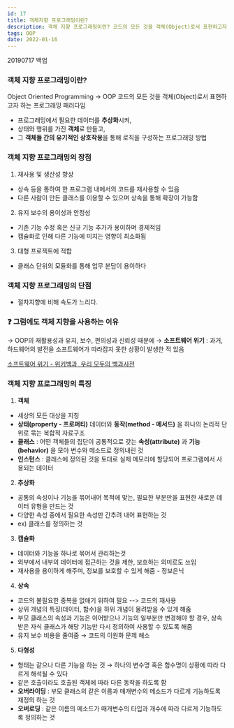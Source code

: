 ```yaml
---
id: 17
title: 객체지향 프로그래밍이란?
description: 객체 지향 프로그래밍이란? 코드의 모든 것을 객체(Object)로서 표현하고자 하는 프로그래밍 패러다임
tags: OOP
date: 2022-01-16
---
```


20190717 백업

### 객체 지향 프로그래밍이란?

Object Oriented Programming → OOP
코드의 모든 것을 객체(Object)로서 표현하고자 하는 프로그래밍 패러다임
- 프로그래밍에서 필요한 데이터를 **추상화**시켜,
- 상태와 행위를 가진 **객체**로 만들고,
- 그 **객체들 간의 유기적인 상호작용**을 통해 로직을 구성하는 프로그래밍 방법



### 객체 지향 프로그래밍의 장점

1. 재사용 및 생산성 향상
 - 상속 등을 통하여 한 프로그램 내에서의 코드를 재사용할 수 있음
 - 다른 사람이 만든 클래스를 이용할 수 있으며 상속을 통해 확장이 가능함
2. 유지 보수의 용이성과 안정성
 - 기존 기능 수정 혹은 신규 기능 추가가 용이하며 경제적임
 - 캡슐화로 인해 다른 기능에 미치는 영향이 최소화됨
3. 대형 프로젝트에 적합
 - 클래스 단위의 모듈화를 통해 업무 분담이 용이하다


### 객체 지향 프로그래밍의 단점
- 절차지향에 비해 속도가 느리다.



### ❓ 그럼에도 객체 지향을 사용하는 이유

→ OOP의 재활용성과 유지, 보수, 편의성과 신뢰성 때문에
→ **소프트웨어 위기** : 과거, 하드웨어의 발전을 소프트웨어가 따라잡지 못한 상황이 발생한 적 있음


[소프트웨어 위기 - 위키백과, 우리 모두의 백과사전](https://ko.wikipedia.org/wiki/%EC%86%8C%ED%94%84%ED%8A%B8%EC%9B%A8%EC%96%B4_%EC%9C%84%EA%B8%B0)


### 객체 지향 프로그래밍의 특징

1. **객체**
 - 세상의 모든 대상을 지칭
 - **상태(property - 프로퍼티)** 데이터와 **동작(method - 메서드)** 을 하나의 논리적 단위로 묶는 복합적 자료구조
 - **클래스** : 어떤 객체들의 집단이 공통적으로 갖는 **속성(attribute)** 과 **기능(behavior)** 을 모아 변수와 메소드로 정의내린 것
 - **인스턴스** : 클래스에 정의된 것을 토대로 실제 메모리에 할당되어 프로그램에서 사용되는 데이터
2. **추상화**
 - 공통의 속성이나 기능을 묶어내어 목적에 맞는, 필요한 부분만을 표현한 새로운 데이터 유형을 만드는 것
 - 다양한 속성 중에서 필요한 속성만 간추려 내어 표현하는 것
 - ex) 클래스를 정의하는 것
3. **캡슐화**
 - 데이터와 기능을 하나로 묶어서 관리하는것
 - 외부에서 내부의 데이터에 접근하는 것을 제한, 보호하는 의미로도 쓰임
 - 재사용을 용이하게 해주며, 정보를 보호할 수 있게 해줌 - 정보은닉
4. **상속**
 - 코드의 불필요한 중복을 없애기 위하여 필요 --> 코드의 재사용
 - 상위 개념의 특징(데이터, 함수)을 하위 개념이 물려받을 수 있게 해줌
 - 부모 클래스의 속성과 기능은 이어받으나 기능의 일부분만 변경해야 할 경우, 상속받은 자식 클래스가 해당 기능만 다시 정의하여 사용할 수 있도록 해줌
 - 유지 보수 비용을 줄여줌 → 코드의 이원화 문제 해소
5. **다형성**
 - 형태는 같으나 다른 기능을 하는 것 → 하나의 변수명 혹은 함수명이 상황에 따라 다르게 해석될 수 있다
 - 같은 호출이라도 호출된 객체에 따라 다른 동작을 하도록 함
 - **오버라이딩** : 부모 클래스의 같은 이름과 매개변수의 메소드가 다르게 기능하도록 재정의 하는 것
 - **오버로딩** : 같은 이름의 메소드가 매개변수의 타입과 개수에 따라 다르게 기능하도록 정의하는 것




